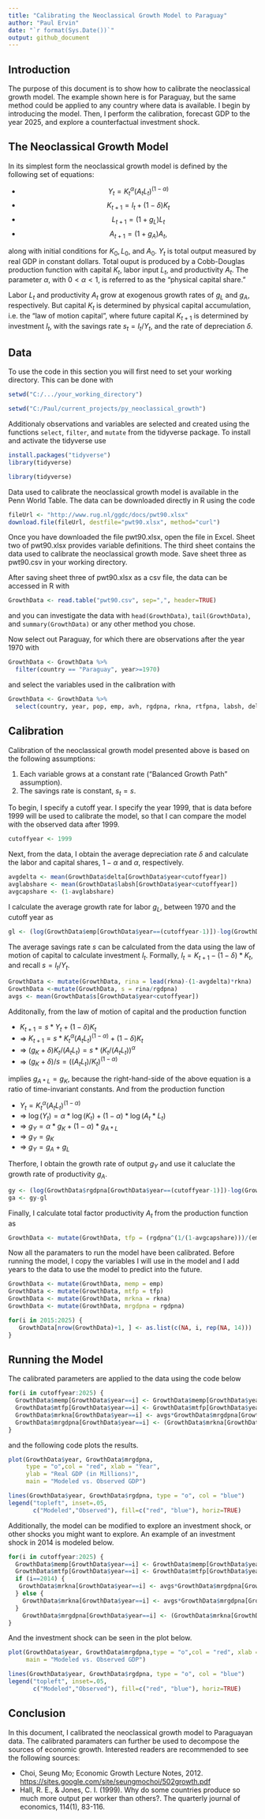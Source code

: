 ```yaml
---
title: "Calibrating the Neoclassical Growth Model to Paraguay"
author: "Paul Ervin"
date: "`r format(Sys.Date())`"
output: github_document
---
```


## Introduction

The purpose of this document is to show how to calibrate the neoclassical growth model. The example shown here is for Paraguay, but the same method could be applied to any country where data is available. I begin by introducing the model. Then, I perform the calibration, forecast GDP to the year 2025, and explore a counterfactual investment shock. 

## The Neoclassical Growth Model

In its simplest form the neoclassical growth model is defined by the following set of equations:

* $$ Y_t=K_t^\alpha(A_tL_t)^{(1-\alpha)}$$
* $$ K_{t+1}=I_t+(1-\delta)K_t$$
* $$ L_{t+1}=(1+g_L)L_t$$
* $$ A_{t+1}=(1+g_A)A_t,$$

along with initial conditions for $K_0, L_0$, and $A_0$. $Y_t$ is total output measured by real GDP in constant dollars. Total ouput is produced by a Cobb-Douglas production function with capital $K_t$, labor input $L_t$, and productivity $A_t$. The parameter $\alpha$, with $0<\alpha<1$, is referred to as the "physical capital share."

Labor $L_t$ and productivity $A_t$ grow at exogenous growth rates of $g_L$ and $g_A$, respectively. But capital $K_t$ is determined by physical capital accumulation, i.e. the "law of motion capital", where future capital $K_{t+1}$ is determined by investment $I_t$, with the savings rate $s_t=I_t/Y_t$, and the rate of depreciation $\delta$.

## Data
To use the code in this section you will first need to set your working directory. This can be done with

```r
setwd("C:/.../your_working_directory")
```

```r
setwd("C:/Paul/current_projects/py_neoclassical_growth")
```

Additionaly observations and variables are selected and created using the functions `select`, `filter`, and `mutate` from the tidyverse package. To install and activate the tidyverse use

```r
install.packages("tidyverse")
library(tidyverse)
```

```r
library(tidyverse)
```

Data used to calibrate the neoclassical growth model is available in the Penn World Table. The data can be downloaded directly in R using the code 

```r
fileUrl <- "http://www.rug.nl/ggdc/docs/pwt90.xlsx"
download.file(fileUrl, destfile="pwt90.xlsx", method="curl")
```

Once you have downloaded the file pwt90.xlsx, open the file in Excel. Sheet two of pwt90.xlsx provides variable definitions. The third sheet contains the data used to calibrate the neoclassical growth mode. Save sheet three as pwt90.csv in your working directory.

After saving sheet three of pwt90.xlsx as a csv file, the data can be accessed in R with

```r
GrowthData <- read.table("pwt90.csv", sep=",", header=TRUE)
```

and you can investigate the data with `head(GrowthData)`, `tail(GrowthData)`, and `summary(GrowthData)` or any other method you chose.

Now select out Paraguay, for which there are observations after the year 1970 with 

```r
GrowthData <- GrowthData %>% 
  filter(country == "Paraguay", year>=1970)
```
and select the variables used in the calibration with
```r
GrowthData <- GrowthData %>% 
  select(country, year, pop, emp, avh, rgdpna, rkna, rtfpna, labsh, delta)
```

## Calibration

Calibration of the neoclassical growth model presented above is based on the following assumptions:

1. Each variable grows at a constant rate ("Balanced Growth Path" assumption).
2. The savings rate is constant, $s_t=s$.

To begin, I specify a cutoff year. I specify the year 1999, that is data before 1999 will be used to calibrate the model, so that I can compare the model with the observed data after 1999. 

```r
cutoffyear <- 1999
```

Next, from the data, I obtain the average depreciation rate $\delta$ and calculate the labor and capital shares, $1-\alpha$ and $\alpha$, respectively. 

```r
avgdelta <- mean(GrowthData$delta[GrowthData$year<cutoffyear])
avglabshare <- mean(GrowthData$labsh[GrowthData$year<cutoffyear])
avgcapshare <- (1-avglabshare)
```

I calculate the average growth rate for labor $g_L$, between 1970 and the cutoff year as

```r
gl <- (log(GrowthData$emp[GrowthData$year==(cutoffyear-1)])-log(GrowthData$emp[GrowthData$year==1970]))/((cutoffyear-1)-1970)
```

The average savings rate $s$ can be calculated from the data using the law of motion of capital to calculate investment $I_t$. Formally, $I_t=K_{t+1}-(1-\delta)*K_{t}$, and recall $s=I_t/Y_t$.

```r
GrowthData <- mutate(GrowthData, rina = lead(rkna)-(1-avgdelta)*rkna)
GrowthData <-mutate(GrowthData, s = rina/rgdpna)
avgs <- mean(GrowthData$s[GrowthData$year<cutoffyear])
```

Additonally, from the law of motion of capital and the production function

* $K_{t+1}=s*Y_t+(1-\delta)K_t$
* => $K_{t+1}=s*K_t^\alpha(A_tL_t)^{(1-\alpha)}+(1-\delta)K_t$  
* => $(g_K+\delta)K_t/(A_{t}L_t)=s*(K_t/(A_{t}L_t))^\alpha$
* => $(g_K+\delta)/s=((A_{t}L_t)/K_t)^{(1-\alpha)}$

implies $g_{A*L} = g_{K}$, because the right-hand-side of the above equation is a ratio of time-invariant constants. And from the production function

* $Y_t=K_t^\alpha(A_tL_t)^(1-\alpha)$
* => $\log(Y_t)=\alpha*\log(K_t)+(1-\alpha)*\log(A_t*L_t)$
* => $g_{Y} = \alpha*g_{K}+(1-\alpha)*g_{A*L}$
* => $g_{Y}=g_K$
* => $g_{Y}=g_A+g_L$

Therfore, I obtain the growth rate of output $g_Y$ and use it caluclate the growth rate of productivity $g_A$.

```r
gy <- (log(GrowthData$rgdpna[GrowthData$year==(cutoffyear-1)])-log(GrowthData$rgdpna[GrowthData$year==1970]))/((cutoffyear-1)-1970)
ga <- gy-gl
```

Finally, I calculate total factor productivity $A_t$ from the production function as 

```r
GrowthData <- mutate(GrowthData, tfp = (rgdpna^(1/(1-avgcapshare)))/(emp*(rkna^(avgcapshare/(1-avgcapshare)))))
```

Now all the paramaters to run the model have been calibrated. Before running the model, I copy the variables I will use in the model and I add years to the data to use the model to predict into the future.

```r
GrowthData <- mutate(GrowthData, memp = emp)
GrowthData <- mutate(GrowthData, mtfp = tfp)
GrowthData <- mutate(GrowthData, mrkna = rkna)
GrowthData <- mutate(GrowthData, mrgdpna = rgdpna)

for(i in 2015:2025) {
   GrowthData[nrow(GrowthData)+1, ] <- as.list(c(NA, i, rep(NA, 14)))
}
```

## Running the Model

The calibrated parameters are applied to the data using the code below 

```r
for(i in cutoffyear:2025) {
  GrowthData$memp[GrowthData$year==i] <- GrowthData$memp[GrowthData$year==(i-1)]*(1+gl)
  GrowthData$mtfp[GrowthData$year==i] <- GrowthData$mtfp[GrowthData$year==(i-1)]*(1+ga)
  GrowthData$mrkna[GrowthData$year==i] <- avgs*GrowthData$mrgdpna[GrowthData$year==(i-1)]+(1-avgdelta)*GrowthData$mrkna[GrowthData$year==(i-1)]  
  GrowthData$mrgdpna[GrowthData$year==i] <- (GrowthData$mrkna[GrowthData$year==i]^avgcapshare)*(GrowthData$mtfp[GrowthData$year==i]*GrowthData$memp[GrowthData$year==i])^avglabshare 
}
```

and the following code plots the results.

```r
plot(GrowthData$year, GrowthData$mrgdpna,
     type = "o",col = "red", xlab = "Year",   
     ylab = "Real GDP (in Millions)", 
     main = "Modeled vs. Observed GDP")

lines(GrowthData$year, GrowthData$rgdpna, type = "o", col = "blue")
legend("topleft", inset=.05,
       c("Modeled","Observed"), fill=c("red", "blue"), horiz=TRUE)
```


Additionally, the model can be modified to explore an investment shock, or other shocks you might want to explore. An example of an investment shock in 2014 is modeled below.

```r
for(i in cutoffyear:2025) {
  GrowthData$memp[GrowthData$year==i] <- GrowthData$memp[GrowthData$year==(i-1)]*(1+gl)
  GrowthData$mtfp[GrowthData$year==i] <- GrowthData$mtfp[GrowthData$year==(i-1)]*(1+ga)
  if (i==2014) {
   GrowthData$mrkna[GrowthData$year==i] <- avgs*GrowthData$mrgdpna[GrowthData$year==(i-1)]+(1-avgdelta)*GrowthData$mrkna[GrowthData$year==(i-1)]+GrowthData$mrkna[GrowthData$year==(i-1)]*0.35
  } else {
    GrowthData$mrkna[GrowthData$year==i] <- avgs*GrowthData$mrgdpna[GrowthData$year==(i-1)]+(1-avgdelta)*GrowthData$mrkna[GrowthData$year==(i-1)]
  }
    GrowthData$mrgdpna[GrowthData$year==i] <- (GrowthData$mrkna[GrowthData$year==i]^avgcapshare)*(GrowthData$mtfp[GrowthData$year==i]*GrowthData$memp[GrowthData$year==i])^avglabshare 
}
```

And the investment shock can be seen in the plot below.

```r
plot(GrowthData$year, GrowthData$mrgdpna,type = "o",col = "red", xlab = "Year", ylab = "Real GDP (in Millions)", 
     main = "Modeled vs. Observed GDP")

lines(GrowthData$year, GrowthData$rgdpna, type = "o", col = "blue")
legend("topleft", inset=.05,
       c("Modeled","Observed"), fill=c("red", "blue"), horiz=TRUE)
```

## Conclusion 

In this document, I calibrated the neoclassical growth model to Paraguayan data. The calibrated paramaters can further be used to decompose the sources of economic growth. Interested readers are recommended to see the following sources:

* Choi, Seung Mo; Economic Growth Lecture Notes, 2012. <https://sites.google.com/site/seungmochoi/502growth.pdf>
* Hall, R. E., & Jones, C. I. (1999). Why do some countries produce so much more output per worker than others?. The quarterly journal of economics, 114(1), 83-116.

